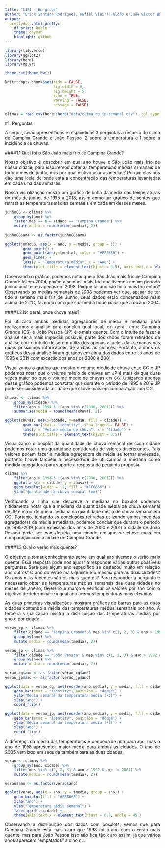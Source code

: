 ```yaml
---
title: "L1P1 - Em grupo"
author: "Erick Santana Rodrigues, Rafael Vieira Falcão e João Victor Barroso Mafra"
output:
  prettydoc::html_pretty:
    df_print: kable
    theme: cayman
    highlight: github
---
```


<style>
body {
text-align: justify}
</style>

```r
library(tidyverse)
library(ggplot2)
library(here)
library(dplyr)

theme_set(theme_bw())

knitr::opts_chunk$set(tidy = FALSE,
                      fig.width = 6,
                      fig.height = 5,
                      echo = TRUE,
                      warning = FALSE,
                      message = FALSE)

climas = read_csv(here::here("data/clima_cg_jp-semanal.csv"), col_types = "cTdddddd")
```

#1. Perguntas

A seguir, serão apresentadas e respondidas 3 perguntas a respeito do clima de Campina Grande e João Pessoa. 2 sobre a temperatura e 1 sobre a incidência de chuvas.

####1.1 Qual foi o São João  mais frio de Campina Grande?

Nosso objetivo é descobrir em qual ano houve o São João mais frio de nossa cidade, para isso iremos obter as temperaturas médias semanais de todo o mês de junho, mas por qual motivo usar as médias? Porque elas nos dão uma ideia de onde está a concentração das temperaturas levantadas em cada uma das semanas.

Nossa visualização mostra um gráfico de linha da média das temperaturas do mês de junho, de 1995 a 2018, assim como um gráfico de pontos que retrata as temperaturas médias semanais em cada um desses meses.

```r
junhoCG <- climas %>%
    group_by(ano) %>%
    filter(mes == 6 & cidade == "Campina Grande") %>%
    mutate(media = round(mean(tmedia), 2))
 
junhoCG$ano <- as.factor(junhoCG$ano)

ggplot(junhoCG, aes(x = ano, y = media, group = 1)) +
        geom_point() +
        geom_point(aes(y=tmedia), color = "#FF6666") +
        geom_line() +
        labs(y = "Temperatura média", x = "Ano") +
        theme(plot.title = element_text(hjust = 0.5), axis.text.x = element_text(hjust = 0.8, angle = 45))
```

Observando o gráfico, podemos notar que o São João mais frio de Campina Grande foi em 2004, porém a semana mais fria que tivemos em um período junino aconteceu apenas em 2008. Porque tal ano não foi o mais frio então? Observando as médias semanais de 2008 podemos ver que, apesar de ter tido a semana mais fria de Junho, seus dados estão concentrados mais acima de 22°C, fazendo com que sua média fique maior que a do ano 2004.

####1.2 No geral, onde chove mais?

Foi utilizado ambas medidas agregadores de média e mediana para realizarmos a análise para concluir qual local, em geral, entre Campina Grande (CG) e João Pessoa (JP) é o mais quente. Com o intuito de fazer a análise ser a mais imparcial possível, parte dos dados foram retirados da análise com o intuito de serem utilizados apenas aqueles das semanas nas quais possuimos informações de ambas as cidades. Portanto, ambos os gráficos dessa análise foram gerados em cima dos dados entre os anos de 1995 e 2019 com exceção dos anos de 2000 e 2001.

Visualizando o gráfico que mostra o volume médio de chuva entre CG e JP podemos notar que o volume médio de chuvas em JP é mais do que duas vezes maior do que o volume médio de chuvas em CG. Utilizando apenas desse gráfico podemos constatar que durante o período de 1995 e 2019 JP pode ser considerada a cidade que chove mais em comparação com CG.

```r
chuvas <- climas %>%
    group_by(cidade) %>%
    filter(ano > 1994 & !(ano %in% c(2000, 2001))) %>%
    summarise(media = round(mean(chuva), 2))
 
ggplot(chuvas, aes(x=cidade, y=media, fill = cidade)) +
        geom_bar(stat = "identity", show.legend = FALSE) +
        labs(y = "Volume médio de chuva", x = "Cidade") +
        theme(plot.title = element_text(hjust = 0.5))
```

Visualizando o boxplot da quantidade de chuva semanal de cada cidade podemos notar uma quantidade considerada de valores discrepantes. Tais valores podem fazer a medida agregadora da média se tornar enviesada, portanto houve também a necessidade de utilizarmos a mediana como medida agregadora para suporte a resposta da pergunta proposta. 

```r
climas %>%
    filter(ano > 1994 & !(ano %in% c(2000, 2001))) %>%
    ggplot(aes(x = cidade, y = chuva)) + 
    geom_boxplot(width = .2, fill = "#FF6666") +
    ylab("Quantidade de chuva semanal (mm)")
```

Verificando a linha que descreve a mediana no boxplot podemos nitidamente notar que a mediana da quantidade média de chuva semanal de JP é maior do que a mediana da quantidade média de chuva semanal em CG. Portanto, juntando as conclusões retiradas utilizando ambas medidas agregadoras da média e mediana, podemos concluir que durante o período de 1995-2019 (com excessão dos anos de 2000 e 2001) a cidade de João Pessoa pode ser considerada uma cidade em que se chove mais em comparação com a cidade de Campina Grande.

####1.3 Qual o verão mais quente?

O objetivo é tomar conhecimento sobre em qual ano tivemos o verão mais quente. Essa resposta pode nos ajudar a responder várias outras possíveis perguntas. Será que algum ano específico se destacou muito em relação aos outros? O ano do verão mais quente é o mesmo para as duas cidades? Os anos mais recentes são os mais quentes? Para responder a pergunta é necessário obter as temperaturas médias semanais das duas cidades no meses de janeiro, fevereiro e março e verificar os valores por ano com o objetivo de determinar em qual ano tivemos temperaturas mais elevadas.

As duas primeiras visualizações mostram gráficos de barras para as duas cidades contendo a média das temperaturas médias semanais por ano. A terceira visualização mostra a distribuição das temperaturas médias por ano e por cidade.

```r
verao_cg <- climas %>%
    filter(cidade == "Campina Grande" & mes %in% c(1, 2, 3) & ano > 1992 & ano != 2001) %>%
    group_by(ano) %>%
    mutate(media = round(mean(tmedia), 2))

verao_jp <- climas %>%
    filter(cidade == "João Pessoa" & mes %in% c(1, 2, 3) & ano > 1992 & ano != 2001) %>%
    group_by(ano) %>%
    mutate(media = round(mean(tmedia), 2))

verao_cg$ano <- as.factor(verao_cg$ano)
verao_jp$ano <- as.factor(verao_jp$ano)

ggplot(data = verao_cg, aes(reorder(ano,media), y = media, fill = cidade)) +
    geom_bar(stat = "identity", position = "dodge") + 
    ylab("Média semanal da temperatura média (ºC)") + 
    xlab("Ano") + 
    coord_flip()

ggplot(data = verao_jp, aes(reorder(ano,media), y = media, fill = cidade)) +
    geom_bar(stat = "identity", position = "dodge") + 
    ylab("Média semanal da temperatura média (ºC)") + 
    xlab("Ano") + 
    coord_flip()

```

A diferença da média das temperaturas é pequena de ano para ano, mas o ano de 1998 apresentou maior média para ambas as cidades. O ano de 2005 vem logo em seguida também para as duas cidades. 

```r
verao <- climas %>%
    group_by(ano, cidade) %>%
    filter(mes %in% c(1, 2, 3) & ano > 1992 & ano != 2001) %>%
    mutate(media = round(mean(tmedia), 2))

verao$ano <- as.factor(verao$ano)

ggplot(verao, aes(x = ano, y = tmedia, group = ano)) + 
    geom_boxplot(fill = "#FF6666") + 
    xlab("Ano") + 
    ylab("Temperatura média semanal") +
    facet_grid(.~cidade) +
    theme(axis.text.x = element_text(hjust = 0.8, angle = 45))
```

Observando a distribuição dos dados com boxplots, vemos que para Campina Grande está mais claro que 1998 foi o ano com o verão mais quente, mas para João Pessoa isso não fica tão claro assim, já que vários anos aparecem “empatados” a olho nu.